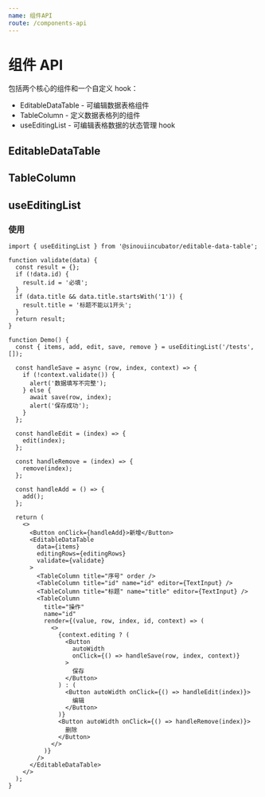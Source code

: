 ```yaml
---
name: 组件API
route: /components-api
---
```



# 组件 API

包括两个核心的组件和一个自定义 hook：

- EditableDataTable - 可编辑数据表格组件
- TableColumn - 定义数据表格列的组件
- useEditingList - 可编辑表格数据的状态管理 hook

## EditableDataTable

<Props of={EditableDataTable} />

## TableColumn

<Props of={TableColumn} />

## useEditingList

### 使用

```tsx
import { useEditingList } from '@sinouiincubator/editable-data-table';

function validate(data) {
  const result = {};
  if (!data.id) {
    result.id = '必填';
  }
  if (data.title && data.title.startsWith('1')) {
    result.title = '标题不能以1开头';
  }
  return result;
}

function Demo() {
  const { items, add, edit, save, remove } = useEditingList('/tests', []);

  const handleSave = async (row, index, context) => {
    if (!context.validate()) {
      alert('数据填写不完整');
    } else {
      await save(row, index);
      alert('保存成功');
    }
  };

  const handleEdit = (index) => {
    edit(index);
  };

  const handleRemove = (index) => {
    remove(index);
  };

  const handleAdd = () => {
    add();
  };

  return (
    <>
      <Button onClick={handleAdd}>新增</Button>
      <EditableDataTable
        data={items}
        editingRows={editingRows}
        validate={validate}
      >
        <TableColumn title="序号" order />
        <TableColumn title="id" name="id" editor={TextInput} />
        <TableColumn title="标题" name="title" editor={TextInput} />
        <TableColumn
          title="操作"
          name="id"
          render={(value, row, index, id, context) => (
            <>
              {context.editing ? (
                <Button
                  autoWidth
                  onClick={() => handleSave(row, index, context)}
                >
                  保存
                </Button>
              ) : (
                <Button autoWidth onClick={() => handleEdit(index)}>
                  编辑
                </Button>
              )}
              <Button autoWidth onClick={() => handleRemove(index)}>
                删除
              </Button>
            </>
          )}
        />
      </EditableDataTable>
    </>
  );
}
```
